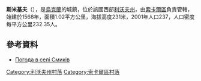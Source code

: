 {{coord|50|28|31|N|24|32|18|E|scale:100000|display=title}}

'''斯米基夫'''（{{lang-uk|Смиків}}），是[[烏克蘭|烏克蘭]]的城鎮，位於該國西部[[利沃夫州|利沃夫州]]，由[[索卡爾區|索卡爾區]]負責管轄，始建於1568年，面積1.02平方公里，海拔高度231米，2001年人口237，人口密度每平方公里232.35人。

==參考資料==
* [http://weather.in.ua/ua/l'vovskaja/24221 Погода в селі Смиків]{{Wayback|url=http://weather.in.ua/ua/l%27vovskaja/24221 |date=20111221120142 }}

[[Category:利沃夫州村落|Category:利沃夫州村落]]
[[Category:索卡爾區村落|Category:索卡爾區村落]]


{{Lviv-geo-stub}}